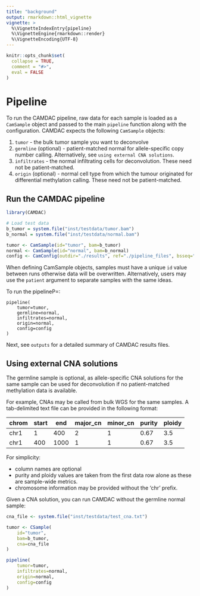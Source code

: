 ```yaml
---
title: "background"
output: rmarkdown::html_vignette
vignette: >
  %\VignetteIndexEntry{pipeline}
  %\VignetteEngine{rmarkdown::render}
  %\VignetteEncoding{UTF-8}
---
```


```r
knitr::opts_chunk$set(
  collapse = TRUE,
  comment = "#>",
  eval = FALSE
)
```

# Pipeline

To run the CAMDAC pipeline, raw data for each sample is loaded as a `CamSample` object and passed to the main `pipeline` function along with the configuration. CAMDAC expects the following `CamSample` objects:

1. `tumor` - the bulk tumor sample you want to deconvolve
2. `germline` (optional) - patient-matched normal for allele-specific copy number calling. Alternatively, see `using external CNA solutions`.
3. `infiltrates` - the normal infiltrating cells for deconvolution. These need not be patient-matched.
4. `origin` (optional) - normal cell type from which the tumour originated for differential methylation calling. These need not be patient-matched.

## Run the CAMDAC pipeline

```r
library(CAMDAC)

# Load test data
b_tumor = system.file("inst/testdata/tumor.bam")
b_normal = system.file("inst/testdata/normal.bam")

tumor <- CamSample(id="tumor", bam=b_tumor)
normal <- CamSample(id="normal", bam=b_normal)
config <- CamConfig(outdir="./results", ref="./pipeline_files", bsseq="wgbs", lib="pe", cores=10)
```

When defining CamSample objects, samples must have a unique `id` value between runs otherwise data will be overwritten. Alternatively, users may use the `patient` argument to separate samples with the same ideas.

To run the pipelineP=:

```
pipeline(
    tumor=tumor,
    germline=normal,
    infiltrates=normal,
    origin=normal,
    config=config
)
```

Next, see `outputs` for a detailed summary of CAMDAC results files.

## Using external CNA solutions

The germline sample is optional, as allele-specific CNA solutions for the same sample can be used for deconvolution if no patient-matched methylation data is available.

For example, CNAs may be called from bulk WGS for the same samples. A tab-delimited text file can be provided in the following format:

| chrom | start | end | major_cn | minor_cn | purity | ploidy |
| --------- | ---- | ---- | ---- | ---- | ---- | ---- |
| chr1 | 1 | 400 | 2 | 1 | 0.67 | 3.5 |
| chr1 | 400 | 1000 | 1 | 1 | 0.67 | 3.5 |

For simplicity:

- column names are optional
- purity and ploidy values are taken from the first data row alone as these are sample-wide metrics.
- chromosome information may be provided without the 'chr' prefix.

Given a CNA solution, you can run CAMDAC without the germline normal sample:

```r

cna_file <- system.file("inst/testdata/test_cna.txt")

tumor <- CSample(
    id="tumor",
    bam=b_tumor,
    cna=cna_file
)

pipeline(
    tumor=tumor,
    infiltrates=normal,
    origin=normal,
    config=config
)
```
